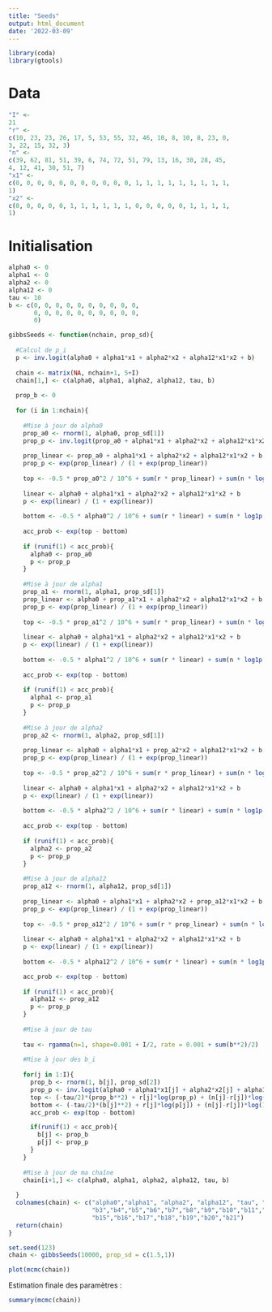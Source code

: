 ```yaml
---
title: "Seeds"
output: html_document
date: '2022-03-09'
---
```


```r
library(coda)
library(gtools)
```


# Data

```r
"I" <- 
21
"r" <-
c(10, 23, 23, 26, 17, 5, 53, 55, 32, 46, 10, 8, 10, 8, 23, 0, 
3, 22, 15, 32, 3)
"n" <-
c(39, 62, 81, 51, 39, 6, 74, 72, 51, 79, 13, 16, 30, 28, 45, 
4, 12, 41, 30, 51, 7)
"x1" <-
c(0, 0, 0, 0, 0, 0, 0, 0, 0, 0, 0, 1, 1, 1, 1, 1, 1, 1, 1, 1, 
1)
"x2" <-
c(0, 0, 0, 0, 0, 1, 1, 1, 1, 1, 1, 0, 0, 0, 0, 0, 1, 1, 1, 1, 
1)
```

# Initialisation 

```r
alpha0 <- 0
alpha1 <- 0
alpha2 <- 0
alpha12 <- 0
tau <- 10
b <- c(0, 0, 0, 0, 0, 0, 0, 0, 0, 0, 
       0, 0, 0, 0, 0, 0, 0, 0, 0, 0,
       0)
```



```r
gibbsSeeds <- function(nchain, prop_sd){
  
  #Calcul de p_i
  p <- inv.logit(alpha0 + alpha1*x1 + alpha2*x2 + alpha12*x1*x2 + b)
  
  chain <- matrix(NA, nchain+1, 5+I)
  chain[1,] <- c(alpha0, alpha1, alpha2, alpha12, tau, b)
  
  prop_b <- 0
  
  for (i in 1:nchain){
    
    #Mise à jour de alpha0
    prop_a0 <- rnorm(1, alpha0, prop_sd[1])
    prop_p <- inv.logit(prop_a0 + alpha1*x1 + alpha2*x2 + alpha12*x1*x2 + b)
    
    prop_linear <- prop_a0 + alpha1*x1 + alpha2*x2 + alpha12*x1*x2 + b
    prop_p <- exp(prop_linear) / (1 + exp(prop_linear))
    
    top <- -0.5 * prop_a0^2 / 10^6 + sum(r * prop_linear) + sum(n * log1p(-prop_p))
    
    linear <- alpha0 + alpha1*x1 + alpha2*x2 + alpha12*x1*x2 + b
    p <- exp(linear) / (1 + exp(linear))
    
    bottom <- -0.5 * alpha0^2 / 10^6 + sum(r * linear) + sum(n * log1p(-p))
    
    acc_prob <- exp(top - bottom)
    
    if (runif(1) < acc_prob){
      alpha0 <- prop_a0
      p <- prop_p
    }
    
    #Mise à jour de alpha1
    prop_a1 <- rnorm(1, alpha1, prop_sd[1])
    prop_linear <- alpha0 + prop_a1*x1 + alpha2*x2 + alpha12*x1*x2 + b
    prop_p <- exp(prop_linear) / (1 + exp(prop_linear))
    
    top <- -0.5 * prop_a1^2 / 10^6 + sum(r * prop_linear) + sum(n * log1p(-prop_p))
    
    linear <- alpha0 + alpha1*x1 + alpha2*x2 + alpha12*x1*x2 + b
    p <- exp(linear) / (1 + exp(linear))
    
    bottom <- -0.5 * alpha1^2 / 10^6 + sum(r * linear) + sum(n * log1p(-p))
    
    acc_prob <- exp(top - bottom)
    
    if (runif(1) < acc_prob){
      alpha1 <- prop_a1
      p <- prop_p
    }
    
    #Mise à jour de alpha2
    prop_a2 <- rnorm(1, alpha2, prop_sd[1])
    
    prop_linear <- alpha0 + alpha1*x1 + prop_a2*x2 + alpha12*x1*x2 + b
    prop_p <- exp(prop_linear) / (1 + exp(prop_linear))
    
    top <- -0.5 * prop_a2^2 / 10^6 + sum(r * prop_linear) + sum(n * log1p(-prop_p))
    
    linear <- alpha0 + alpha1*x1 + alpha2*x2 + alpha12*x1*x2 + b
    p <- exp(linear) / (1 + exp(linear))
    
    bottom <- -0.5 * alpha2^2 / 10^6 + sum(r * linear) + sum(n * log1p(-p))
    
    acc_prob <- exp(top - bottom)
    
    if (runif(1) < acc_prob){
      alpha2 <- prop_a2
      p <- prop_p
    }
    
    #Mise à jour de alpha12
    prop_a12 <- rnorm(1, alpha12, prop_sd[1])
    
    prop_linear <- alpha0 + alpha1*x1 + alpha2*x2 + prop_a12*x1*x2 + b
    prop_p <- exp(prop_linear) / (1 + exp(prop_linear))
    
    top <- -0.5 * prop_a12^2 / 10^6 + sum(r * prop_linear) + sum(n * log1p(-prop_p))
    
    linear <- alpha0 + alpha1*x1 + alpha2*x2 + alpha12*x1*x2 + b
    p <- exp(linear) / (1 + exp(linear))
    
    bottom <- -0.5 * alpha12^2 / 10^6 + sum(r * linear) + sum(n * log1p(-p))

    acc_prob <- exp(top - bottom)
    
    if (runif(1) < acc_prob){
      alpha12 <- prop_a12
      p <- prop_p
    }
    
    #Mise à jour de tau
    
    tau <- rgamma(n=1, shape=0.001 + I/2, rate = 0.001 + sum(b**2)/2)
    
    #Mise à jour des b_i
    
    for(j in 1:I){
      prop_b <- rnorm(1, b[j], prop_sd[2])
      prop_p <- inv.logit(alpha0 + alpha1*x1[j] + alpha2*x2[j] + alpha12*x1[j]*x2[j] + prop_b)
      top <- (-tau/2)*(prop_b**2) + r[j]*log(prop_p) + (n[j]-r[j])*log(1-prop_p)
      bottom <- (-tau/2)*(b[j]**2) + r[j]*log(p[j]) + (n[j]-r[j])*log(1-p[j])
      acc_prob <- exp(top - bottom)

      if(runif(1) < acc_prob){
        b[j] <- prop_b
        p[j] <- prop_p
      }
    }
    
    #Mise à jour de ma chaîne
    chain[i+1,] <- c(alpha0, alpha1, alpha2, alpha12, tau, b)
    
  }
  colnames(chain) <- c("alpha0","alpha1", "alpha2", "alpha12", "tau", "b1","b2",
                       "b3","b4","b5","b6","b7","b8","b9","b10","b11","b12","b13","b14",
                       "b15","b16","b17","b18","b19","b20","b21")
  return(chain)
}
```

```r
set.seed(123)
chain <- gibbsSeeds(10000, prop_sd = c(1.5,1))

plot(mcmc(chain))

```

Estimation finale des paramètres :

```r
summary(mcmc(chain))
```


